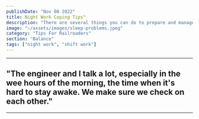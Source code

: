 ```yaml
---
publishDate: "Nov 08 2022"
title: Night Work Coping Tips"
description: "There are several things you can do to prepare and manage your time for optimal sleep, especially if you regularly work at night. "
image: "~/assets/images/sleep-problems.jpeg"
category: "Tips For Railroaders"
section: "Balance"
tags: ["night work", "shift work"]
---
```


____
## "The engineer and I talk a lot, especially in the wee hours of the morning, the time when it's hard to stay awake. We make sure we check on each other."

____
